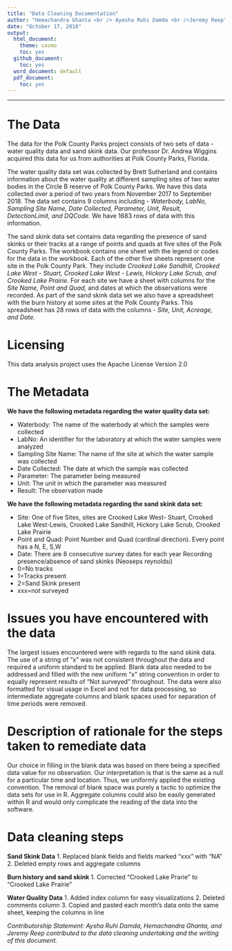 ```yaml
---
title: "Data Cleaning Documentation"
author: "Hemachandra Ghanta <br /> Ayesha Ruhi Damda <br />Jeremy Reep"
date: "October 17, 2018"
output:
  html_document:
    theme: cosmo
    toc: yes
  github_document:
    toc: yes
  word_document: default
  pdf_document:
    toc: yes
---
```

* * *
# The Data
The data for the Polk County Parks project consists of two sets of data - water quality data and sand skink data. Our professor Dr. Andrea Wiggins acquired this data for us from authorities at Polk County Parks, Florida. 

The water quality data set was collected by Brett Sutherland and contains information about the water quality at different sampling sites of two water bodies in the Circle B reserve of Polk County Parks. We have this data collected over a period of two years from November 2017 to September 2018. The data set contains 9 columns including - _Waterbody, LabNo, Sampling Site Name, Date Collected, Parameter, Unit, Result, DetectionLimit, and DQCode._ We have 1683 rows of data with this information.

The sand skink data set contains data regarding the presence of sand skinks or their tracks at a range of points and quads at five sites of the Polk County Parks. The workbook contains one sheet with the legend or codes for the data in the workbook. Each of the other five sheets represent one site in the Polk County Park. They include _Crooked Lake Sandhill, Crooked Lake West - Stuart, Crooked Lake West - Lewis, Hickory Lake Scrub, and Crooked Lake Prairie._ For each site we have a sheet with columns for the _Site Name, Point and Quad,_ and dates at which the observations were recorded. As part of the sand skink data set we also have a spreadsheet with the burn history at some sites at the Polk County Parks. This spreadsheet has 28 rows of data with the columns - _Site, Unit, Acreage, and Date._


# Licensing
This data analysis project uses the Apache License Version 2.0

# The Metadata
**We have the following metadata regarding the water quality data set:**

* Waterbody: The name of the waterbody at which the samples were collected
* LabNo: An identifier for the laboratory at which the water samples were analyzed
* Sampling Site Name: The name of the site at which the water sample was collected
* Date Collected: The date at which the sample was collected
* Parameter: The parameter being measured
* Unit: The unit in which the parameter was measured
* Result: The observation made

**We have the following metadata regarding the sand skink data set:**

* Site: One of five Sites, sites are Crooked Lake West- Stuart, Crooked Lake West-Lewis, Crooked Lake Sandhill, Hickory Lake Scrub, Crooked Lake Prairie
* Point and Quad: Point Number and Quad (cardinal direction). Every point has a N, E, S,W
* Date: There are 8 consecutive survey dates for each year
Recording presence/absence of sand skinks (Neoseps reynoldsi) 
* 0=No tracks
* 1=Tracks present
* 2=Sand Skink present
* xxx=not surveyed

# Issues you have encountered with the data
The largest issues encountered were with regards to the sand skink data. The use of a string of "x" was not consistent throughout the data and required a uniform standard to be applied. Blank data also needed to be addressed and filled with the new uniform "x" string convention in order to equally represent results of "Not surveyed" throughout. The data were also formatted for visual usage in Excel and not for data processing, so intermediate aggregate columns and blank spaces used for separation of time periods were removed.

# Description of rationale for the steps taken to remediate data
Our choice in filling in the blank data was based on there being a specified data value for no observation. Our interpretation is that is the same as a null for a particular time and location. Thus, we uniformly applied the existing convention. The removal of blank space was purely a tactic to optimize the data sets for use in R. Aggregate columns could also be easily generated within R and would only complicate the reading of the data into the software.

# Data cleaning steps
**Sand Skink Data**
1. Replaced blank fields and fields marked "xxx" with "NA"
2. Deleted empty rows and aggregate columns

**Burn history and sand skink**
1. Corrected "Crooked Lake Prarie" to "Crooked Lake Prairie"

**Water Quality Data**
1. Added index column for easy visualizations
2. Deleted comments column 
3. Copied and pasted each month's data onto the same sheet, keeping the columns in line


_Contributorship Statement: Aysha Ruhi Damda, Hemachandra Ghanta, and Jeremy Reep contributed to the data cleaning undertaking and the writing of this document._
